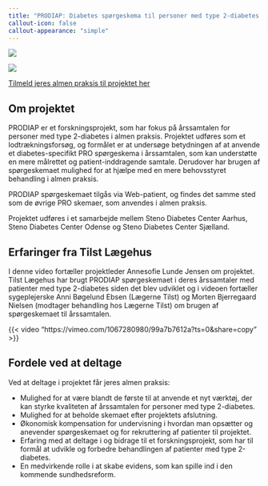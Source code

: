 ```yaml
---
title: "PRODIAP: Diabetes spørgeskema til personer med type 2-diabetes i almen praksis"
callout-icon: false
callout-appearance: "simple"
---
```



![](images/SDC AOS Midten.jpg){.profile-picture}

![](images/tilst_scr_00_02_09_04.Still015.jpg){.profile-picture}

<div class="text-center">
  [Tilmeld jeres almen praksis til projektet her](https://redcap.au.dk/surveys/?s=KMCN3FHX47YNEXPN){.btn .btn-primary}
</div>

## Om projektet
PRODIAP er et forskningsprojekt, som har fokus på årssamtalen for personer med type 2-diabetes i almen praksis. Projektet udføres som et lodtrækningsforsøg, og formålet er at undersøge betydningen af at anvende et diabetes-specifikt PRO spørgeskema i årssamtalen, som kan understøtte en mere målrettet og patient-inddragende samtale. Derudover har brugen af spørgeskemaet mulighed for at hjælpe med en mere behovsstyret behandling i almen praksis.

PRODIAP spørgeskemaet tilgås via Web-patient, og findes det samme sted som de øvrige PRO skemaer, som anvendes i almen praksis.

Projektet udføres i et samarbejde mellem Steno Diabetes Center Aarhus, Steno Diabetes Center Odense og Steno Diabetes Center Sjælland.

## Erfaringer fra Tilst Lægehus
I denne video fortæller projektleder Annesofie Lunde Jensen om projektet. Tilst Lægehus har brugt PRODIAP spørgeskemaet i deres årssamtaler med patienter med type 2-diabetes siden det blev udviklet og i videoen fortæller sygeplejerske Anni Bøgelund Ebsen (Lægerne Tilst) og Morten Bjerregaard Nielsen (modtager behandling hos Lægerne Tilst) om brugen af spørgeskemaet til årssamtalen.

{{< video "https://vimeo.com/1067280980/99a7b7612a?ts=0&share=copy" >}}


## Fordele ved at deltage

Ved at deltage i projektet får jeres almen praksis:

- Mulighed for at være blandt de første til at anvende et nyt værktøj, der kan styrke kvaliteten af årssamtalen for personer med type 2-diabetes.
- Mulighed for at beholde skemaet efter projektets afslutning.
- Økonomisk kompensation for undervisning i hvordan man opsætter og anevender spørgeskemaet og for rekruttering af patienter til projektet.
- Erfaring med at deltage i og bidrage til et forskningsprojekt, som har til formål at udvikle og forbedre behandlingen af patienter med type 2-diabetes.
- En medvirkende rolle i at skabe evidens, som kan spille ind i den kommende sundhedsreform.
